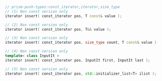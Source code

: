```cpp
// prism-push-types:const_iterator,iterator,size_type
// (1) Non const version only
iterator insert( const_iterator pos, T const& value );

// (2) Non const version only
iterator insert( const_iterator pos, T&& value );

// (3) Non const version only
iterator insert( const_iterator pos, size_type count, T const& value );

// (4) Non const version only
template< class InputIt >
iterator insert( const_iterator pos, InputIt first, InputIt last );

// (5) Non const version only
iterator insert( const_iterator pos, std::initializer_list<T> ilist );
```